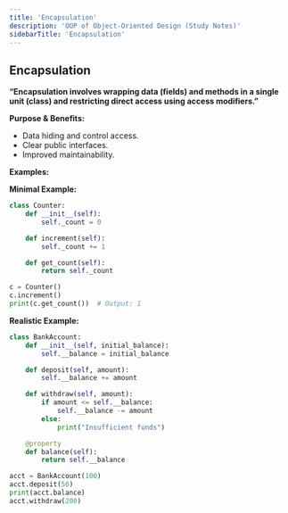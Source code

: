 ```yaml
---
title: 'Encapsulation'
description: 'OOP of Object-Oriented Design (Study Notes)'
sidebarTitle: 'Encapsulation'
---
```


## Encapsulation

**“Encapsulation involves wrapping data (fields) and methods in a single unit (class) and restricting direct access using access modifiers.”**

**Purpose & Benefits:**
- Data hiding and control access.
- Clear public interfaces.
- Improved maintainability.

**Examples:**

**Minimal Example:**
```python
class Counter:
    def __init__(self):
        self._count = 0

    def increment(self):
        self._count += 1

    def get_count(self):
        return self._count

c = Counter()
c.increment()
print(c.get_count())  # Output: 1
```

**Realistic Example:**
```python
class BankAccount:
    def __init__(self, initial_balance):
        self.__balance = initial_balance

    def deposit(self, amount):
        self.__balance += amount

    def withdraw(self, amount):
        if amount <= self.__balance:
            self.__balance -= amount
        else:
            print("Insufficient funds")

    @property
    def balance(self):
        return self.__balance

acct = BankAccount(100)
acct.deposit(50)
print(acct.balance)
acct.withdraw(200)
```
